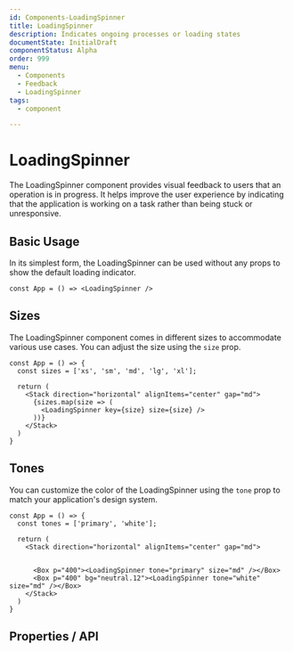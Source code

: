 ```yaml
---
id: Components-LoadingSpinner
title: LoadingSpinner
description: Indicates ongoing processes or loading states
documentState: InitialDraft
componentStatus: Alpha
order: 999
menu:
  - Components
  - Feedback
  - LoadingSpinner
tags:
  - component

---
```


# LoadingSpinner

The LoadingSpinner component provides visual feedback to users that an operation is in progress. It helps improve the user experience by indicating that the application is working on a task rather than being stuck or unresponsive.

## Basic Usage

In its simplest form, the LoadingSpinner can be used without any props to show the default loading indicator.

```jsx-live
const App = () => <LoadingSpinner />
```

## Sizes

The LoadingSpinner component comes in different sizes to accommodate various use cases. You can adjust the size using the `size` prop.

```jsx-live
const App = () => {
  const sizes = ['xs', 'sm', 'md', 'lg', 'xl'];

  return (
    <Stack direction="horizontal" alignItems="center" gap="md">
      {sizes.map(size => (
        <LoadingSpinner key={size} size={size} />
      ))}
    </Stack>
  )
}
```

## Tones

You can customize the color of the LoadingSpinner using the `tone` prop to match your application's design system.

```jsx-live
const App = () => {
  const tones = ['primary', 'white'];

  return (
    <Stack direction="horizontal" alignItems="center" gap="md">
    
      
      <Box p="400"><LoadingSpinner tone="primary" size="md" /></Box>
      <Box p="400" bg="neutral.12"><LoadingSpinner tone="white" size="md" /></Box>
    </Stack>
  )
}
```



## Properties / API

<PropTable id="LoadingSpinner" />
